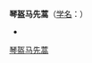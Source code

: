 {{Speciesbox
| name = 琴盔马先蒿
| status = 
| status_system = 
| image =
| genus = Pedicularis
| species = lyrata
| authority = Prain
}}

'''琴盔马先蒿'''（[[学名|学名]]：{{lang|la|Pedicularis lyrata}}）
* {{cite web| url =http://www.bioinfo.cn/db05/KmzwSpecies.php?action=view&id=21332| title =琴盔马先蒿| work =《中国高等植物数据库全库》| publisher =中国科学院微生物研究所| author =昆明植物研究所| accessdate =2009-02-25| deadurl =yes| archiveurl =https://web.archive.org/web/20160305053648/http://www.bioinfo.cn/db05/KmzwSpecies.php?action=view&id=21332| archivedate =2016-03-05}}
</div>
{{Taxonbar|from=Q15231120}}

[[Category:马先蒿属|琴盔马先蒿]]


{{植物小作品}}